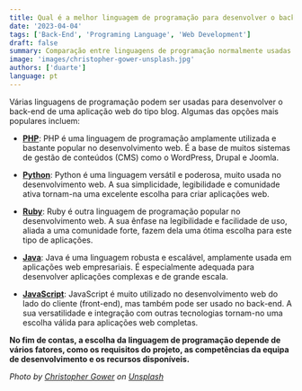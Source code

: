 ```yaml
---
title: Qual é a melhor linguagem de programação para desenvolver o back-end de uma aplicação web tipo blog?
date: '2023-04-04'
tags: ['Back-End', 'Programing Language', 'Web Development']
draft: false
summary: Comparação entre linguagens de programação normalmente usadas para o back-end de aplicações web do tipo blog.
image: 'images/christopher-gower-unsplash.jpg'
authors: ['duarte']
language: pt
---
```


Várias linguagens de programação podem ser usadas para desenvolver o back-end de uma aplicação web do tipo blog. Algumas das opções mais populares incluem:

- [**PHP**](https://www.php.net/): PHP é uma linguagem de programação amplamente utilizada e bastante popular no desenvolvimento web. É a base de muitos sistemas de gestão de conteúdos (CMS) como o WordPress, Drupal e Joomla.

- [**Python**](https://www.python.org/): Python é uma linguagem versátil e poderosa, muito usada no desenvolvimento web. A sua simplicidade, legibilidade e comunidade ativa tornam-na uma excelente escolha para criar aplicações web.

- [**Ruby**](https://www.ruby-lang.org/en/): Ruby é outra linguagem de programação popular no desenvolvimento web. A sua ênfase na legibilidade e facilidade de uso, aliada a uma comunidade forte, fazem dela uma ótima escolha para este tipo de aplicações.

- [**Java**](https://www.java.com/en/): Java é uma linguagem robusta e escalável, amplamente usada em aplicações web empresariais. É especialmente adequada para desenvolver aplicações complexas e de grande escala.

- [**JavaScript**](https://www.javascript.com/): JavaScript é muito utilizado no desenvolvimento web do lado do cliente (front-end), mas também pode ser usado no back-end. A sua versatilidade e integração com outras tecnologias tornam-no uma escolha válida para aplicações web completas.

**No fim de contas, a escolha da linguagem de programação depende de vários fatores, como os requisitos do projeto, as competências da equipa de desenvolvimento e os recursos disponíveis.**

_Photo by [Christopher Gower](https://unsplash.com/@cgower?utm_source=unsplash&utm_medium=referral&utm_content=creditCopyText) on [Unsplash](https://unsplash.com/photos/m_HRfLhgABo?utm_source=unsplash&utm_medium=referral&utm_content=creditCopyText)_
